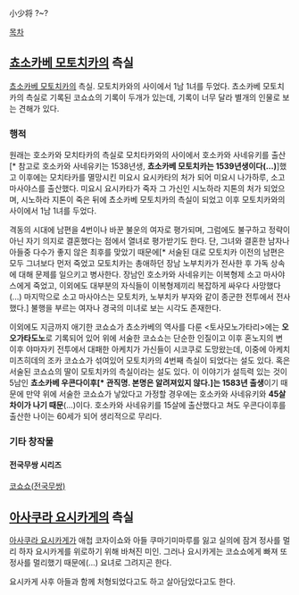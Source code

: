 小少将
?~?

[[목차]]

== [[쵸소카베 모토치카]]의 측실 ==
[[쵸소카베 모토치카]]의 측실. 모토치카와의 사이에서 1남 1녀를 두었다. 쵸소카베 모토치카의 측실로 기록된 코쇼쇼의 기록이 두개가 있는데, 기록이 너무 달라 별개의 인물로 보는 견해가 있다.

=== 행적 ===
원래는 호소카와 모치타카의 측실로 모치타카와의 사이에서 호소카와 사네유키를 출산[* 참고로 호소카와 사네유키는 1538년생, '''쵸소카베 모토치카는 1539년생이다(...)''']했고 이후에는 모치타카를 멸망시킨 미요시 요시카타의 처가 되어 미요시 나가하루, 소고 마사야스를 출산했다. 미요시 요시카타가 죽자 그 가신인 시노하라 지톤의 처가 되었으며, 시노하라 지톤이 죽은 뒤에 쵸소카베 모토치카의 측실이 되었고 이후 모토치카와의 사이에서 1남 1녀를 두었다.

격동의 시대에 남편을 4번이나 바꾼 불운의 여자로 평가되며, 그럼에도 불구하고 정략이 아닌 자기 의지로 결혼했다는 점에서 열녀로 평가받기도 한다. 단, 그녀와 결혼한 남자나 아들중 다수가 좋지 않은 최후를 맞았기 때문에[* 서술된 대로 모토치카 이전의 남편은 모두 그녀보다 먼저 죽었고 모토치카는 총애하던 장남 노부치카가 전사한 후 가독 상속에 대해 문제를 일으키고 병사한다. 장남인 호소카와 사네유키는 이복형제 소고 마사야스에게 죽었고, 이외에도 대부분의 자식들이 이복형제끼리 복잡하게 싸우다 사망했다(...) 마지막으로 소고 마사야스는 모토치카, 노부치카 부자와 같이 종군한 전투에서 전사했다.] 불행을 부르는 여자나 경국의 미녀로 보는 시각도 존재한다.

이외에도 지금까지 애기한 코쇼쇼가 쵸소카베의 역사를 다룬 <토사모노가타리>에는 '''오오가타도노'''로 기록되어 있어 위에 서술한 코쇼쇼는 단순한 인질이고 이후 혼노지의 변 이후 야마자키 전투에서 대패한 아케치가 가신들이 시코쿠로 도망왔는데, 이중에 아케치 미츠히데의 조카 코쇼쇼가 섞여있어 모토치카의 4번째 측실이 되었다는 설도 있다. 혹은 서술된 코쇼쇼의 딸이 모토치카의 측실이라는 설도 있다. 이 이야기가 설득력 있는 것이 5남인 '''쵸소카베 우콘다이후[* 관직명. 본명은 알려져있지 않다.]는 1583년 출생'''이기 때문에 만약 위에 서술한 코쇼쇼가 낳았다고 가정할 경우에는 호소카와 사네유키와 '''45살 차이가 나기 때문'''(...)이다. 호소카와 사네유키를 15살에 출산했다고 쳐도 우콘다이후를 출산한 나이는 60세가 되어 생리적으로 무리다.
=== 기타 창작물 ===
==== 전국무쌍 시리즈 ====
[[코쇼쇼(전국무쌍)]]
== [[아사쿠라 요시카게]]의 측실 ==
[[아사쿠라 요시카게]]가 애첩 코자이쇼와 아들 쿠마기미마루를 잃고 실의에 잠겨 정사를 멀리 하자 요시카게를 위로하기 위해 바쳐진 미인. 그러나 요시카게는 코쇼쇼에게 빠져 또 정사를 멀리했기 때문에(...) 요녀로 그려지곤 한다.

요시카게 사후 아들과 함께 처형되었다고도 하고 살아담았다고도 한다.
